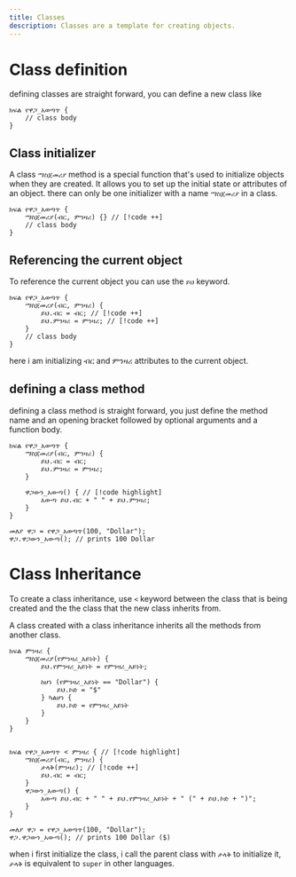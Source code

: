```yaml
---
title: Classes
description: Classes are a template for creating objects.
---
```


# Class definition

defining classes are straight forward, you can define a new class like

```ahadu
ክፍል የዋጋ_አወጣጥ {
    // class body
}
```

## Class initializer
A class `ማስጀመሪያ` method is a special function that's used to initialize objects when they are created. It allows you to set up the initial state or attributes of an object. there can only be one initializer with a name `ማስጀመሪያ` in a class.

```ahadu
ክፍል የዋጋ_አወጣጥ {
    ማስጀመሪያ(ብር, ምንዛሪ) {} // [!code ++]
    // class body
}
```
## Referencing the current object
To reference the current object you can use the `ይህ` keyword.

```ahadu
ክፍል የዋጋ_አወጣጥ {
    ማስጀመሪያ(ብር, ምንዛሪ) {
        ይህ.ብር = ብር; // [!code ++]
        ይህ.ምንዛሪ = ምንዛሪ; // [!code ++]
    }
    // class body
}
```

here i am initializing ብር and ምንዛሪ attributes to the current object.


## defining a class method
defining a class method is straight forward, you just define the method name and an opening bracket followed by optional arguments and a function body.

```ahadu
ክፍል የዋጋ_አወጣጥ {
    ማስጀመሪያ(ብር, ምንዛሪ) {
        ይህ.ብር = ብር;
        ይህ.ምንዛሪ = ምንዛሪ;
    }
    
    ዋጋውን_አውጣ() { // [!code highlight]
        አውጣ ይህ.ብር + " " + ይህ.ምንዛሪ;
    }
}

መለያ ዋጋ = የዋጋ_አወጣጥ(100, "Dollar");
ዋጋ.ዋጋውን_አውጣ(); // prints 100 Dollar
```
# Class Inheritance

To create a class inheritance, use `<` keyword between the class that is being created and the the class that the new class  inherits from.

A class created with a class inheritance inherits all the methods from another class.

```ahadu
ክፍል ምንዛሪ {
    ማስጀመሪያ(የምንዛሪ_አይነት) {
        ይህ.የምንዛሪ_አይነት = የምንዛሪ_አይነት;

        ከሆነ (የምንዛሪ_አይነት == "Dollar") {
            ይህ.ኮድ = "$"
        } ካልሆነ {
            ይህ.ኮድ = የምንዛሪ_አይነት
        }
    }
}


ክፍል የዋጋ_አወጣጥ < ምንዛሪ { // [!code highlight]
    ማስጀመሪያ(ብር, ምንዛሪ) {
        ታላቅ(ምንዛሪ); // [!code ++]
        ይህ.ብር = ብር;
    }
    ዋጋውን_አውጣ() {
        አውጣ ይህ.ብር + " " + ይህ.የምንዛሪ_አይነት + " (" + ይህ.ኮድ + ")";
    }
}

መለያ ዋጋ = የዋጋ_አወጣጥ(100, "Dollar");
ዋጋ.ዋጋውን_አውጣ(); // prints 100 Dollar ($)
```
when i first initialize the class, i call the parent class with `ታላቅ` to initialize it, `ታላቅ` is equivalent to `super` in other languages.